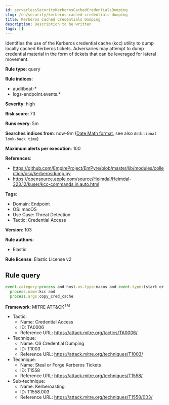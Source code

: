 ```yaml
---
id: serverlessSecurityKerberosCachedCredentialsDumping
slug: /en/security/kerberos-cached-credentials-dumping
title: Kerberos Cached Credentials Dumping
description: Description to be written
tags: []
---
```


<div id="kerberos-cached-credentials-dumping"></div>

Identifies the use of the Kerberos credential cache (kcc) utility to dump locally cached Kerberos tickets. Adversaries may attempt to dump credential material in the form of tickets that can be leveraged for lateral movement.

**Rule type**: query

**Rule indices**: 

* auditbeat-*
* logs-endpoint.events.*

**Severity**: high

**Risk score**: 73

**Runs every**: 5m

**Searches indices from**: now-9m ([Date Math format](((ref))/common-options.html#date-math), see also <DocLink id="serverlessSecurityRulesUiCreate" section="set-the-rules-schedule">`Additional look-back time`</DocLink>)

**Maximum alerts per execution**: 100

**References**: 

* https://github.com/EmpireProject/EmPyre/blob/master/lib/modules/collection/osx/kerberosdump.py
* https://opensource.apple.com/source/Heimdal/Heimdal-323.12/kuser/kcc-commands.in.auto.html

**Tags**: 

* Domain: Endpoint
* OS: macOS
* Use Case: Threat Detection
* Tactic: Credential Access

**Version**: 103

**Rule authors**: 

* Elastic

**Rule license**: Elastic License v2

## Rule query

```js
event.category:process and host.os.type:macos and event.type:(start or process_started) and
  process.name:kcc and
  process.args:copy_cred_cache

```

**Framework**: MITRE ATT&CK<sup>TM</sup>

* Tactic:
    * Name: Credential Access
    * ID: TA0006
    * Reference URL: https://attack.mitre.org/tactics/TA0006/
* Technique:
    * Name: OS Credential Dumping
    * ID: T1003
    * Reference URL: https://attack.mitre.org/techniques/T1003/
* Technique:
    * Name: Steal or Forge Kerberos Tickets
    * ID: T1558
    * Reference URL: https://attack.mitre.org/techniques/T1558/
* Sub-technique:
    * Name: Kerberoasting
    * ID: T1558.003
    * Reference URL: https://attack.mitre.org/techniques/T1558/003/

